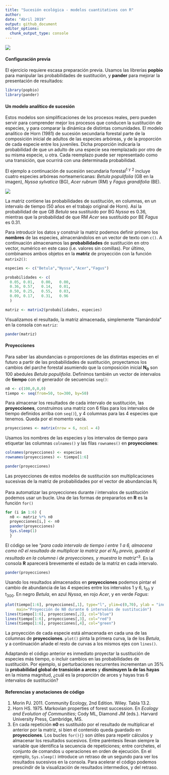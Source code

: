 ```yaml
---
title: "Sucesión ecológica - modelos cuantitativos con R"
author:
date: "Abril 2019"
output: github_document
editor_options: 
  chunk_output_type: console
---
```



![](succession_files/figure-markdown_github/sucesion_stand_dev0_100.png)

#### Configuración previa
El ejercicio requiere escasa preparación previa. Usamos las librerías **popbio** para manipular las probabilidades de sustitución, y **pander** para mejorar la presentación de resultados:

```r
library(popbio)
library(pander)
```

#### Un modelo analítico de sucesión
Estos modelos son simplificaciones de los procesos reales, pero pueden servir para comprender mejor los procesos que conducen la sustitución de especies, y para comparar la dinámica de distintas comunidades. El modelo analítico de Horn (1981) de sucesión secundaria forestal parte de la composición inicial de adultos de las especies arbóreas, y de la proporción de cada especie entre los juveniles. Dicha proporción indicaría la probabilidad de que un adulto de una especie sea reemplazado por otro de su misma especie, u otra. Cada reemplazo puede ser representado como una transición, que ocurrirá con una determinada probabilidad. 

El ejemplo a continuación de sucesión secundaria forestal^1^ ^y^ ^2^ incluye cuatro especies arbóreas norteamericanas: *Betula populifolia* (GB en la imagen), *Nyssa sylvatica* (BG), *Acer rubrum* (RM) y *Fagus grandifolia* (BE). 

![](succession_files/figure-markdown_github/sustituciones.jpg)

La matriz contiene las probabilidades de sustitución, en columnas, en un intervalo de tiempo (50 años en el trabajo original de Horn). Así la probabilidad de que GB *Betula* sea sustituido por BG *Nyssa* es 0.36, mientras que la probabilidad de que RM *Acer* sea sustituido por BE *Fagus* es 0.31.

Para introducir los datos y construir la matriz podemos definir primero los **nombres** de las especies, almacenándolos en un vector de texto con `c()`. A continuación almacenamos las **probabilidades** de sustitución en otro vector, numérico en este caso (i.e. valores sin comillas). Por último, combinamos ambos objetos en la **matriz** de proyección con la función `matrix2()`:  

```r
especies <- c("Betula","Nyssa","Acer","Fagus") 

probabilidades <- c(
  0.05, 0.01,	0.00,	0.00,
  0.36,	0.57,	0.14,	0.01,
  0.50,	0.25,	0.55,	0.03,
  0.09,	0.17,	0.31,	0.96
  )

matriz <- matrix2(probabilidades, especies)
```

Visualizamos el resultado, la matriz almacenada, simplemente "llamándola" en la consola con `matriz`:

```r
pander(matriz)
```
#### Proyecciones
Para saber las abundancias o proporciones de las distintas especies en el futuro a partir de las probabilidades de sustitución, proyectamos los cambios del parche forestal asumiendo que la composición inicial **N~0~** son 100 abedules *Betula populifolia*. Definimos también un vector de intervalos de **tiempo** con el generador de secuencias `seq()`:
```r
n0 <- c(100,0,0,0)
tiempo <- seq(from=50, to=300, by=50)
```

Para almacenar los resultados de cada intervalo de sustitución, las **proyecciones**, construimos una matriz con 6 filas para los intervalos de tiempo definidos arriba con `seq()`), y 4 columnas para las 4 especies que tenemos. Queda por el momento vacía. 
```r
proyecciones <- matrix(nrow = 6, ncol = 4)
```

Usamos los nombres de las especies y los intervalos de tiempo para etiquetar las columnas `colnames()` y las filas `rownames()` en **proyecciones**:

```r
colnames(proyecciones) <- especies
rownames(proyecciones) <- tiempo[1:6]

pander(proyecciones)
```

Las proyecciones de estos modelos de sustitución son multiplicaciones sucesivas de la matriz de probabilidades por el vector de abundancias *N~i~*

Para automatizar las proyecciones durante *i* intervalos de sustitución podemos usar un bucle. Una de las formas de prepararlos en **R** es la función `for()` 

```r
for (i in 1:6) {
  n0 <- matriz %*% n0
  proyecciones[i,] <- n0
  pander(proyecciones)
  Sys.sleep(1)
  }
```

El código se lee "*para cada intervalo de tiempo i entre 1 a 6, almacena como n0 el resultado de multiplicar la matriz por el N~0~ previo, guarda el resultado en la columna i de proyecciones, y muestra la matriz*"^3^. En la consola **R** aparecerá brevemente el estado de la matriz en cada intervalo.

```r
pander(proyecciones)
```

Usando los resultados almacenados en **proyecciones** podemos pintar el cambio de abundancia de las 4 especies entre los intervalos 1 y 6, t~50~ y t~300~. En negro *Betula*, en azul *Nyssa*, en rojo *Acer*, y en verde *Fagus*:
```r
plot(tiempo[1:6], proyecciones[,1], type="l", ylim=c(0,70), ylab = "individuos",
     main="Proyección de N0 durante 6 intervalos de sustitución")
lines(tiempo[1:6], proyecciones[,2], col="blue")
lines(tiempo[1:6], proyecciones[,3], col="red")
lines(tiempo[1:6], proyecciones[,4], col="green")
```

La proyección de cada especie está almacenada en cada una de las columnas de **proyecciones**. `plot()` pinta la primera curva, la de los *Betula*, y a continuación añade el resto de curvas a los mismos ejes con `lines()`.

Adaptando el código anterior es inmediato proyectar la sustitución de especies más tiempo, o incluir cambios en las probabilidades de sustitución. Por ejemplo, si perturbaciones recurrentes incrementan un 35% la **probabilidad global de transición a arces** y **disminuyen la de las hayas** en la misma magnitud, ¿cuál es la proporción de arces y hayas tras 6 intervalos de sustitución?

#### Referencias y anotaciones de código
1. Morin PJ. 2011. Community Ecology, 2nd Edition. Wiley. Tabla 13.2.  
2. Horn HS. 1975. Markovian properties of forest succession. En *Ecology and Evolution of Communities*; Cody ML, Diamond JM (eds.). Harvard University Press, Cambridge, MS.  
3. En cada repetición **n0** es sustituido por el resultado de multiplicar el anterior por la matriz, si bien el contenido queda guardado en **proyecciones**. Los bucles `for(){}` son útiles para repetir cálculos y almacenar los resultados sucesivos. Entre paréntesis llevan siempre la variable que identifica la secuencia de repeticiones; entre corchetes, el conjunto de comandos u operaciones en orden de ejecución. En el ejemplo, `Sys.sleep()` introduce un retraso de un segundo para ver los resultados sucesivos en la consola. Para acelerar el código podemos prescindir de la visualización de resultados intermedios, y del retraso.
